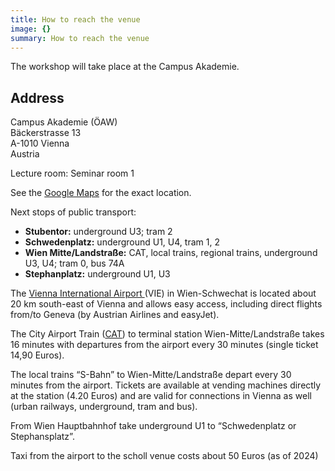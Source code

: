 ```yaml
---
title: How to reach the venue
image: {}
summary: How to reach the venue
---
```

The workshop will take place at the Campus Akademie.

## **Address**

Campus Akademie (ÖAW)\
Bäckerstrasse 13\
A-1010 Vienna\
Austria

Lecture room: Seminar room 1



See the [Google Maps](https://www.google.com/maps/place/Doktor-Ignaz-Seipel-Platz,+1010+Wien/@48.2087953,16.3752408,17z/data=!3m1!4b1!4m5!3m4!1s0x476d079feddbd94f:0xcc2bf8569e44febd!8m2!3d48.2087917!4d16.3774295) for the exact location.

Next stops of public transport:

* **Stubentor:** underground U3; tram 2
* **Schwedenplatz:** underground U1, U4, tram 1, 2
* **Wien Mitte/Landstraße:** CAT, local trains, regional trains, underground U3, U4; tram 0, bus 74A
* **Stephanplatz:** underground U1, U3 



The [Vienna International Airport ](https://www.viennaairport.com/en/passengers)(VIE) in Wien-Schwechat is located about 20 km south-east of Vienna and allows easy access, including direct flights from/to Geneva (by Austrian Airlines and easyJet).

The City Airport Train ([CAT](https://www.cityairporttrain.com/en/home)) to terminal station Wien-Mitte/Landstraße takes 16 minutes with departures from the airport every 30 minutes (single ticket 14,90 Euros). 

The local trains “S-Bahn” to Wien-Mitte/Landstraße depart every 30 minutes from the airport. Tickets are available at vending machines directly at the station (4.20 Euros) and are valid for connections in Vienna as well (urban railways, underground, tram and bus). 

From Wien Hauptbahnhof take underground U1 to “Schwedenplatz or Stephansplatz”.

Taxi from the airport to the scholl venue costs about 50 Euros (as of 2024)
